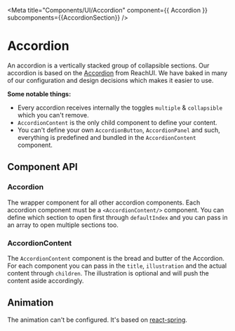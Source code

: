 
<Meta
    title="Components/UI/Accordion"
    component={{ Accordion }}
    subcomponents={{AccordionSection}} />

# Accordion
An accordion is a vertically stacked group of collapsible sections. Our accordion is based on the [Accordion](https://reach.tech/accordion/) from ReachUI. We have baked in many of our configuration and design decisions which makes it easier to use. 

**Some notable things:**

+ Every accordion receives internally the toggles `multiple` & `collapsible` which you can't remove. 
+ `AccordionContent` is the only child component to define your content.
+ You can't define your own `AccordionButton`, `AccordionPanel` and such, everything is predefined and bundled in the `AccordionContent` component.

<Canvas>
  <Story story={Regular}/>
</Canvas>


## Component API

<ArgsTable of={Accordion} />

### Accordion
The wrapper component for all other accordion components. Each accordion component must be a `<AccordionContent/>` component.
You can define which section to open first through `defaultIndex` and you can pass in an array to open multiple sections too. 

<Canvas>
  <Story story={AccordionContainerExample}/>
</Canvas>

### AccordionContent
The `AccordionContent` component is the bread and butter of the Accordion. For each component you can pass in the `title`, `illustration` and the actual content through `children`. The illustration is optional and will push the content aside accordingly.

<Canvas>
  <Story story={AccordionSectionExample}/>
</Canvas>

## Animation

The animation can't be configured. It's based on [react-spring](https://react-spring.io/hooks/use-spring).
